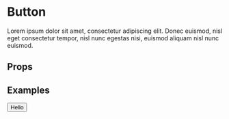 
<Meta title="Components/Button" component={Button} />

# Button

Lorem ipsum dolor sit amet, consectetur adipiscing elit. Donec euismod, nisl eget consectetur tempor, nisl nunc egestas nisi, euismod aliquam nisl nunc euismod.

## Props

<Props of={Button} />

## Examples

<Preview>
	<Story name="Default">
		<Button>Hello</Button>
	</Story>
</Preview>

